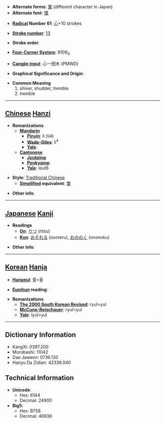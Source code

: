 * '''Alternate forms''': [[栗]] (different character in Japan)
* '''Alternate font''': [[慄]]

* '''[[Wiktionary:Chinese radical index| Radical]] Number 61''': [[Wiktionary:Chinese radical index 心|心]]+10 strokes

* '''[[Wiktionary:Chinese total strokes index|Stroke number]]''': [[Wiktionary:Chinese total strokes index 13|13]]

* '''Stroke order''': 

* '''[[Wiktionary:Chinese four corner index|Four-Corner System]]''': 9109<sub>4</sub>

* '''[[Wiktionary:Chinese Cangjie index|Cangjie input]]''': 心一田木 (PMWD)

* '''Graphical Significance and Origin''': 

* '''Common Meaning'''
*# shiver, shudder, tremble
*# tremble


----

== [[Chinese]] [[Hanzi]] ==

* '''Romanizations'''
** '''[[Mandarin]]'''
*** '''[[Pinyin]]''': lì (li4)
*** '''[[Wade-Giles]]''': li<sup>4</sup>
*** '''[[Yale]]''': 
** '''[[Cantonese]]'''
*** '''[[Jyutping]]''':
*** '''[[Penkyamp]]''': 
*** '''[[Yale]]''': leut6

* '''Style''': [[Traditional Chinese]] 
** '''[[Simplified Chinese|Simplified]] equivalent''': [[栗]]

* '''Other info''': 

----

== [[Japanese]] [[Kanji]] ==

* '''Readings'''
** '''[[On]]''': [[りつ]] (ritsu)
** '''[[Kun]]''': [[おそれる]] (osoreru), [[おののく]] (ononoku)

* '''Other info''':  

----

== [[Korean]] [[Hanja]] ==

* '''[[Hangeul]]''': 률>율

* '''[[Eumhun]] reading''': 

* '''Romanizations'''
** '''[[The 2000 South Korean Revised Romanization|The 2000 South Korean Revised]]''': ryul>yul
** '''[[McCune-Reischauer]]''': ryul>yul
** '''[[Yale]]''': lyul>yul

----

== Dictionary Information ==

* KangXi: 0397.200
* Morobashi: 11042
* Dae Jaweon: 0736.130
* Hanyu Da Zidian: 42336.040

== Technical Information ==

* '''Unicode''':
** Hex: 6144
** Decimal: 24900
* '''Big5''':
** Hex: B758
** Decimal: 46936